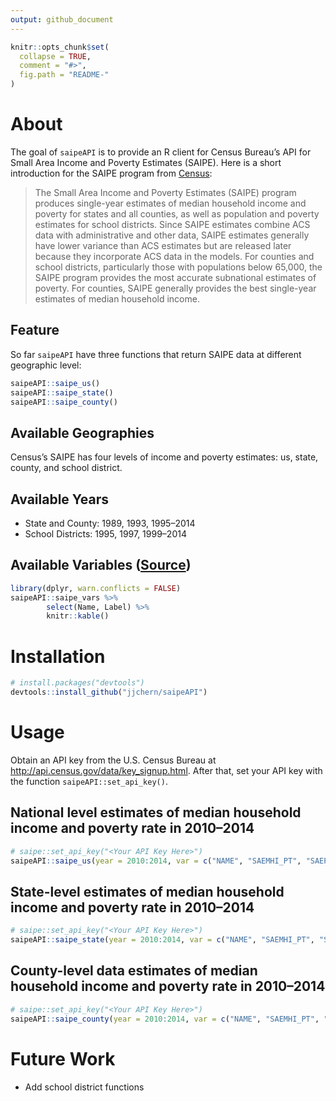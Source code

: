 ```yaml
---
output: github_document
---
```


<!-- README.md is generated from README.Rmd. Please edit that file -->

```r
knitr::opts_chunk$set(
  collapse = TRUE,
  comment = "#>",
  fig.path = "README-"
)
```

# About

The goal of `saipeAPI` is to provide an R client for Census Bureau's API for Small Area Income and Poverty Estimates (SAIPE). Here is a short introduction for the SAIPE program from [Census](http://www.census.gov/data/developers/data-sets/Poverty-Statistics.html):

> The Small Area Income and Poverty Estimates (SAIPE) program produces single-year estimates of median household income and poverty for states and all counties, as well as population and poverty estimates for school districts. Since SAIPE estimates combine ACS data with administrative and other data, SAIPE estimates generally have lower variance than ACS estimates but are released later because they incorporate ACS data in the models. For counties and school districts, particularly those with populations below 65,000, the SAIPE program provides the most accurate subnational estimates of poverty. For counties, SAIPE generally provides the best single-year estimates of median household income.

## Feature

So far `saipeAPI` have three functions that return SAIPE data at different geographic level:

```R
saipeAPI::saipe_us()
saipeAPI::saipe_state()
saipeAPI::saipe_county()
```

## Available Geographies

Census's SAIPE has four levels of income and poverty estimates: us, state, county, and school district. 

## Available Years

- State and County: 1989, 1993, 1995--2014
- School Districts: 1995, 1997, 1999--2014

## Available Variables ([Source](http://api.census.gov/data/timeseries/poverty/saipe/variables.html))

```r
library(dplyr, warn.conflicts = FALSE)
saipeAPI::saipe_vars %>%
        select(Name, Label) %>% 
        knitr::kable()
```

# Installation

```R
# install.packages("devtools")
devtools::install_github("jjchern/saipeAPI")
```

# Usage

Obtain an API key from the U.S. Census Bureau at [http://api.census.gov/data/key_signup.html](http://api.census.gov/data/key_signup.html). After that, set your API key with the function `saipeAPI::set_api_key()`.

## National level estimates of median household income and poverty rate in 2010--2014

```r
# saipe::set_api_key("<Your API Key Here>")
saipeAPI::saipe_us(year = 2010:2014, var = c("NAME", "SAEMHI_PT", "SAEPOVRTALL_PT"))
```

## State-level estimates of median household income and poverty rate in 2010--2014

```r
# saipe::set_api_key("<Your API Key Here>")
saipeAPI::saipe_state(year = 2010:2014, var = c("NAME", "SAEMHI_PT", "SAEPOVRTALL_PT"))
```

## County-level data estimates of median household income and poverty rate in 2010--2014

```r
# saipe::set_api_key("<Your API Key Here>")
saipeAPI::saipe_county(year = 2010:2014, var = c("NAME", "SAEMHI_PT", "SAEPOVRTALL_PT"))
```

# Future Work

- Add school district functions
